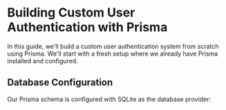 # Building Custom User Authentication with Prisma

In this guide, we'll build a custom user authentication system from scratch using Prisma. We'll start with a fresh setup where we already have Prisma installed and configured.

## Database Configuration

Our Prisma schema is configured with SQLite as the database provider:
```